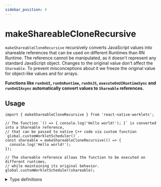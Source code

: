 ```yaml
---
sidebar_position: 4
---
```


# makeShareableCloneRecursive

<DeprecatedBanner text="⚠️ This function is deprecated and will be removed in the next major release. Use createSerializable instead." />

`makeShareableCloneRecursive` recursively converts JavaScript values into shareable references that can be used on different Runtimes than RN Runtime.
The reference cannot be manipulated, as it doesn't represent any standard JavaScript object. Changes to the original value don't affect the `Shareable`. 
To prevent misconceptions about it we freeze the original value for object-like values and for arrays.

**Functions like `runOnUI`, `runOnRuntime`, `runOnJS`, `executeOnUIRuntimeSync` and `runOnUIAsync` automatically convert values to `Shareable` references.**

## Usage

```tsx
import { makeShareableCloneRecursive } from 'react-native-worklets';

// The function `() => { console.log('Hello world!'); }` is converted into a Shareable reference,
// that can be passed to native C++ code via custom function `global.customWorkletScheduler()`.
const shareable = makeShareableCloneRecursive(() => {
  console.log('Hello world!');
});

// The shareable reference allows the function to be executed on different runtimes,
// while maintaining its original behavior.
global.customWorkletScheduler(shareable);
```

<details>
<summary>Type definitions</summary>

```typescript
type ShareableRef<T = unknown> = {
  __hostObjectShareableJSRef: T;
};


function makeShareableCloneRecursive<T>(value: T): ShareableRef<T> {
  return value as ShareableRef<T>;
}
```

</details>
